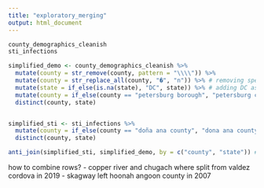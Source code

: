 ```yaml
---
title: "exploratory_merging"
output: html_document
---
```


```r
county_demographics_cleanish
sti_infections
```
```r
simplified_demo <- county_demographics_cleanish %>%
  mutate(county = str_remove(county, pattern = "\\\\")) %>%
  mutate(county = str_replace_all(county, "�", "n")) %>% # removing special character
  mutate(state = if_else(is.na(state), "DC", state)) %>% # adding DC as a state for county = district of columbia
  mutate(county = if_else(county == "petersburg borough", "petersburg census area", county)) %>%
  distinct(county, state) 


simplified_sti <- sti_infections %>%
  mutate(county = if_else(county == "doña ana county", "dona ana county", county)) %>%
  distinct(county, state)

anti_join(simplified_sti, simplified_demo, by = c("county", "state")) # reveal counties not in demo data 
```

how to combine rows? 
- copper river and chugach where split from valdez cordova in 2019
- skagway left hoonah angoon county in 2007